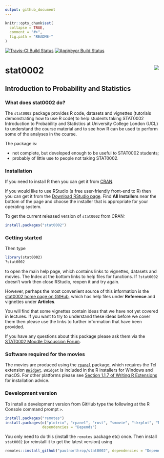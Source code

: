 ```yaml
---
output: github_document
---
```


<!-- README.md is generated from README.Rmd. Please edit that file -->

```r
knitr::opts_chunk$set(
  collapse = TRUE,
  comment = "#>",
  fig.path = "README-"
)
```

[![Travis-CI Build Status](https://travis-ci.org/paulnorthrop/stat0002.svg?branch=master)](https://travis-ci.org/paulnorthrop/stat0002) 
[![AppVeyor Build Status](https://ci.appveyor.com/api/projects/status/github/paulnorthrop/stat0002?branch=master&svg=true)](https://ci.appveyor.com/project/paulnorthrop/stat0002)

# stat0002 <img src="standalone.png" align="right" />

## Introduction to Probability and Statistics

### What does stat0002 do?

The `stat0002` package provides R code, datasets and vignettes (tutorials demonstrating how to use R code) to help students taking STAT0002 Introduction to Probability and Statistics at University College London (UCL) to understand the course material and to see how R can be used to perform some of the 
analyses in the course.

The package is: 

* not complete, but developed enough to be useful to STAT0002 students;
* probably of little use to people not taking STAT0002.

### Installation

If you need to install R then you can get it from [CRAN](https://cran.r-project.org/).

If you would like to use RStudio (a free user-friendly front-end to R) then you can get it from the 
[Download RStudio page](https://www.rstudio.com/products/rstudio/download/). 
Find **All Installers** near the bottom of the page and choose the installer that is appropriate for your operating system.

To get the current released version of `stat0002` from CRAN:

```r
install.packages("stat0002")
```

### Getting started

Then type 

```r
library(stat0002)
?stat0002
```

to open the main help page, which contains links to vignettes, datasets and movies.  The Index at the bottom links to help files for functions. If `?stat0002` doesn't work then close RStudio, reopen it and try again.

However, perhaps the most convenient source of this information is the [stat0002 home page on GitHub](https://paulnorthrop.github.io/stat0002/), which has help files under **Reference** and vignettes under **Articles**.

You will find that some vignettes contain ideas that we have not yet covered in lectures.  If you want to try to understand these ideas before we cover them then please use the links to further information that have been provided.

If you have any questions about this package please ask them via the
[STAT0002 Moodle Discussion Forum](https://moodle.ucl.ac.uk/mod/hsuforum/view.php?id=866683).

### Software required for the movies

The movies are produced using the [`rpanel`](https://cran.r-project.org/package=rpanel) package, which requires the Tcl extension [`BWidget`](https://sourceforge.net/projects/tcllib/files/BWidget/). `BWidget` is included in the R installers for Windows and macOS.  For other platforms please see [Section 1.1.7 of Writing R Extensions](https://cran.r-project.org/doc/manuals/r-devel/R-exts.html#Non_002dR-scripts-in-packages) for installation advice.

### Development version

To install a development version from GitHub type the following at the R Console command prompt `>`.  

```r
install.packages("remotes")
install.packages(c("plotrix", "rpanel", "rust", "smovie", "tkrplot", "MASS", "knitr", "distributions3"), 
                 dependencies = "Depends")
```

You only need to do this (install the `remotes` package etc) once.  Then install `stat0002` (or reinstall it to get the latest version) using 

```r
remotes::install_github("paulnorthrop/stat0002", dependencies = "Depends", build_vignettes = TRUE)
```
